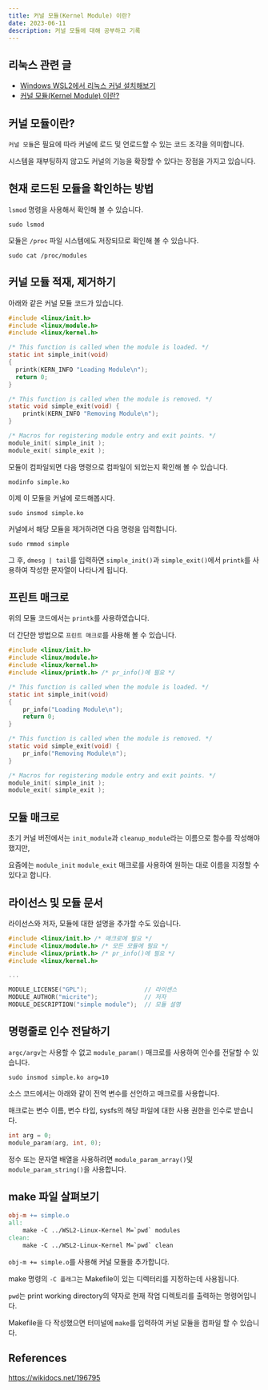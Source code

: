 ```yaml
---
title: 커널 모듈(Kernel Module) 이란?
date: 2023-06-11
description: 커널 모듈에 대해 공부하고 기록
---
```


## 리눅스 관련 글

- [Windows WSL2에서 리눅스 커널 설치해보기](https://blog-gray-omega-81.vercel.app/blog/20230610-wsl-linux-kernel)
- [커널 모듈(Kernel Module) 이란?](https://blog-gray-omega-81.vercel.app/blog/20230611-what-is-kernel-module)

## 커널 모듈이란?

`커널 모듈`은 필요에 따라 커널에 로드 및 언로드할 수 있는 코드 조각을 의미합니다.

시스템을 재부팅하지 않고도 커널의 기능을 확장할 수 있다는 장점을 가지고 있습니다.

## 현재 로드된 모듈을 확인하는 방법

`lsmod` 명령을 사용해서 확인해 볼 수 있습니다.

```shell
sudo lsmod
```

모듈은 `/proc` 파일 시스템에도 저장되므로 확인해 볼 수 있습니다.

```shell
sudo cat /proc/modules
```

## 커널 모듈 적재, 제거하기

아래와 같은 커널 모듈 코드가 있습니다.

```c:simple.c
#include <linux/init.h>
#include <linux/module.h>
#include <linux/kernel.h>

/* This function is called when the module is loaded. */
static int simple_init(void)
{
  printk(KERN_INFO "Loading Module\n");
  return 0;
}

/* This function is called when the module is removed. */
static void simple_exit(void) {
	printk(KERN_INFO "Removing Module\n");
}

/* Macros for registering module entry and exit points. */
module_init( simple_init );
module_exit( simple_exit );
```

모듈이 컴파일되면 다음 명령으로 컴파일이 되었는지 확인해 볼 수 있습니다.

```shell
modinfo simple.ko
```

이제 이 모듈을 커널에 로드해봅시다.

```shell
sudo insmod simple.ko
```

커널에서 해당 모듈을 제거하려면 다음 명령을 입력합니다.

```shell
sudo rmmod simple
```

그 후, `dmesg | tail`를 입력하면 `simple_init()`과 `simple_exit()`에서 `printk`를 사용하여 작성한 문자열이 나타나게 됩니다.

## 프린트 매크로

위의 모듈 코드에서는 `printk`를 사용하였습니다.

더 간단한 방법으로 `프린트 매크로`를 사용해 볼 수 있습니다.

```c:simple.c
#include <linux/init.h>
#include <linux/module.h>
#include <linux/kernel.h>
#include <linux/printk.h> /* pr_info()에 필요 */

/* This function is called when the module is loaded. */
static int simple_init(void)
{
	pr_info("Loading Module\n");
	return 0;
}

/* This function is called when the module is removed. */
static void simple_exit(void) {
	pr_info("Removing Module\n");
}

/* Macros for registering module entry and exit points. */
module_init( simple_init );
module_exit( simple_exit );
```

## 모듈 매크로

초기 커널 버전에서는 `init_module`과 `cleanup_module`라는 이름으로 함수를 작성해야 했지만,

요즘에는 `module_init` `module_exit` 매크로를 사용하여 원하는 대로 이름을 지정할 수 있다고 합니다.

## 라이선스 및 모듈 문서

라이선스와 저자, 모듈에 대한 설명을 추가할 수도 있습니다.

```c:simple.c
#include <linux/init.h> /* 매크로에 필요 */
#include <linux/module.h> /* 모든 모듈에 필요 */
#include <linux/printk.h> /* pr_info()에 필요 */
#include <linux/kernel.h>

...

MODULE_LICENSE("GPL");                // 라이센스
MODULE_AUTHOR("micrite");             // 저자
MODULE_DESCRIPTION("simple module");  // 모듈 설명
```

## 명령줄로 인수 전달하기

`argc/argv`는 사용할 수 없고 `module_param()` 매크로를 사용하여 인수를 전달할 수 있습니다.

```shell
sudo insmod simple.ko arg=10
```

소스 코드에서는 아래와 같이 전역 변수를 선언하고 매크로를 사용합니다.

매크로는 변수 이름, 변수 타입, sysfs의 해당 파일에 대한 사용 권한을 인수로 받습니다.

```c:simple.c
int arg = 0;
module_param(arg, int, 0);
```

정수 또는 문자열 배열을 사용하려면 `module_param_array()`및 `module_param_string()`을 사용합니다.

## make 파일 살펴보기

```Makefile
obj-m += simple.o
all:
	make -C ../WSL2-Linux-Kernel M=`pwd` modules
clean:
	make -C ../WSL2-Linux-Kernel M=`pwd` clean
```

`obj-m += simple.o`를 사용해 커널 모듈을 추가합니다.

make 명령의 `-C 플래그`는 Makefile이 있는 디렉터리를 지정하는데 사용됩니다.

`pwd`는 print working directory의 약자로 현재 작업 디렉토리를 출력하는 명령어입니다.

Makefile을 다 작성했으면 터미널에 `make`를 입력하여 커널 모듈을 컴파일 할 수 있습니다.

## References

https://wikidocs.net/196795
